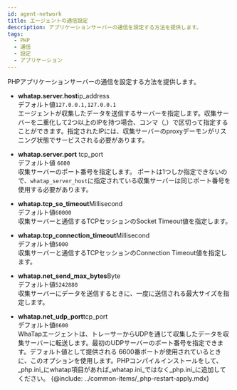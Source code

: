 ```yaml
---
id: agent-network
title: エージェントの通信設定
description: アプリケーションサーバーの通信を設定する方法を提供します。
tags:
  - PHP
  - 通信
  - 設定
  - アプリケーション
---
```


PHPアプリケーションサーバーの通信を設定する方法を提供します。

-   **whatap.server.host**<span class='type'>ip_address</span><br/>
      デフォルト値`127.0.0.1,127.0.0.1`<br/>
      エージェントが収集したデータを送信するサーバーを指定します。収集サーバーを二重化して2つ以上のIPを持つ場合、コンマ（,）で区切って指定することができます。指定されたIPには、収集サーバーのproxyデーモンがリスニング状態でサービスされる必要があります。

-   **whatap.server.port** <span class='type'>tcp_port</span><br/>
      デフォルト値 `6600`<br/>
      収集サーバーのポート番号を指定します。 ポートは1つしか指定できないので、`whatap_server_host`に指定されている収集サーバーは同じポート番号を使用する必要があります。

-   **whatap.tcp_so_timeout**<span class='type'>Millisecond</span><br/>
      デフォルト値`60000`<br/>
      収集サーバーと通信するTCPセッションのSocket Timeout値を指定します。

-   **whatap.tcp_connection_timeout**<span class='type'>Millisecond</span><br/>
      デフォルト値`5000`<br/>
      収集サーバーと通信するTCPセッションのConnection Timeout値を指定します。

-   **whatap.net_send_max_bytes**<span class='type'>Byte</span><br/>
      デフォルト値`5242880`<br/>
      収集サーバーにデータを送信するときに、一度に送信される最大サイズを指定します。

-   **whatap.net_udp_port**<span class='type'>tcp_port</span><br/>
        デフォルト値`6600`<br/>
        WhaTapエージェントは、トレーサーからUDPを通じて収集したデータを収集サーバーに転送します。最初のUDPサーバーのポート番号を指定できます。デフォルト値として提供される 6600番ポートが使用されているときに、このオプションを使用します。PHPコンパイルインストールをして、_php.ini_にwhatap項目があれば_whatap.ini_ではなく_php.ini_に追加してください。
    {@include: ../common-items/_php-restart-apply.mdx}
